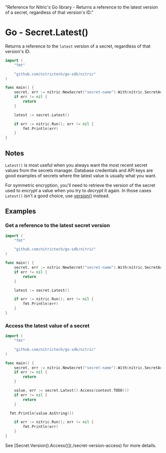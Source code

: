   "Reference for Nitric's Go library - Returns a reference to the latest version of a secret, regardless of that version's ID."

# Go - Secret.Latest()

Returns a reference to the `latest` version of a secret, regardless of that version's ID.

```go
import (
	"fmt"

	"github.com/nitrictech/go-sdk/nitric"
)

func main() {
	secret, err := nitric.NewSecret("secret-name").With(nitric.SecretAccessing)
	if err != nil {
		return
	}

	latest := secret.Latest()

	if err := nitric.Run(); err != nil {
		fmt.Println(err)
	}
}
```

## Notes

`Latest()` is most useful when you always want the most recent secret values from the secrets manager. Database credentials and API keys are good examples of secrets where the latest value is usually what you want.

For symmetric encryption, you'll need to retrieve the version of the secret used to _encrypt_ a value when you try to _decrypt_ it again. In those cases `Latest()` isn't a good choice, use [version()](./secret-version) instead.

## Examples

### Get a reference to the latest secret version

```go
import (
	"fmt"

	"github.com/nitrictech/go-sdk/nitric"
)

func main() {
	secret, err := nitric.NewSecret("secret-name").With(nitric.SecretAccessing)
	if err != nil {
		return
	}

	latest := secret.Latest()

	if err := nitric.Run(); err != nil {
		fmt.Println(err)
	}
}
```

### Access the latest value of a secret

```go
import (
	"fmt"

	"github.com/nitrictech/go-sdk/nitric"
)

func main() {
	secret, err := nitric.NewSecret("secret-name").With(nitric.SecretAccessing)
	if err != nil {
		return
	}

	value, err := secret.Latest().Access(context.TODO())
	if err != nil {
		return
	}

  fmt.Println(value.AsString())

	if err := nitric.Run(); err != nil {
		fmt.Println(err)
	}
}
```

<Note>
  See [Secret.Version().Access()](./secret-version-access) for more details.
</Note>
